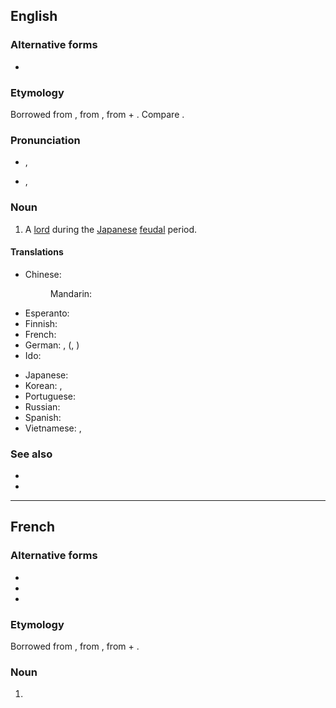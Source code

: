 {{also|daimyō}}
==English==

===Alternative forms===
* {{l|en|daimio}}

===Etymology===
Borrowed from {{bor|en|ja|大名|tr=daimyō|notext=1}}, from {{der|en|ltc|大名|t=excellent one|tr=dàj-mjieng}}, from {{m|ltc|大|t=great}} + {{m|ltc|名|t=name}}. Compare {{cog|cmn|dàmíng}}.

===Pronunciation===
* {{a|RP}} {{enPR|dī'myō}}, {{IPA|/ˈdaɪ.mjəʊ/|lang=en}}
* {{a|US}} {{enPR|dī'myō}}, {{IPA|/ˈdaɪ.mjoʊ/|lang=en}}

===Noun===
{{en-noun|daimyo|daimyos}}

# {{lb|en|historical}} A [[lord]] during the [[Japanese]] [[feudal]] period.

====Translations====
{{trans-top|Japanese feudal lord}}
* Chinese:
*: Mandarin: {{t+|cmn|大名|tr=dàmíng}}
* Esperanto: {{t+|eo|daimio}}
* Finnish: {{t|fi|daimio}}
* French: {{t+|fr|daimyo|m}}
* German: {{t+|de|Daimyo|m}}, {{t+|de|Daimio|m}} ({{t|de|Daimjo|m}}, {{t|de|Daimiô|m}})
* Ido: {{t|io|daimyo}}
{{trans-mid}}
* Japanese: {{t+|ja|大名|tr=だいみょう, daimyō}}
* Korean: {{t|ko|다이묘}}, {{t|ko|대명}}
* Portuguese: {{t|pt|daimio|m}}
* Russian: {{t+|ru|даймё|m}}
* Spanish: {{t|es|daimio|m}}
* Vietnamese: {{t|vi|đại danh}}, {{t|vi|daimyō}}
{{trans-bottom}}

===See also===
* {{l|en|samurai}}
* {{l|en|shogun}}

----

==French==

===Alternative forms===
* {{l|fr|daïmio}}
* {{l|fr|daimyô}}
* {{l|fr|daimyō}}

===Etymology===
Borrowed from {{bor|fr|ja|大名|tr=daimyō|notext=1}}, from {{der|fr|ltc|大名||excellent one|tr=dàj-mjieng}}, from {{m|ltc|大||great}} + {{m|ltc|名||name}}.

===Noun===
{{fr-noun|m}}

# {{lb|fr|historical}} {{l|en|daimyo}}